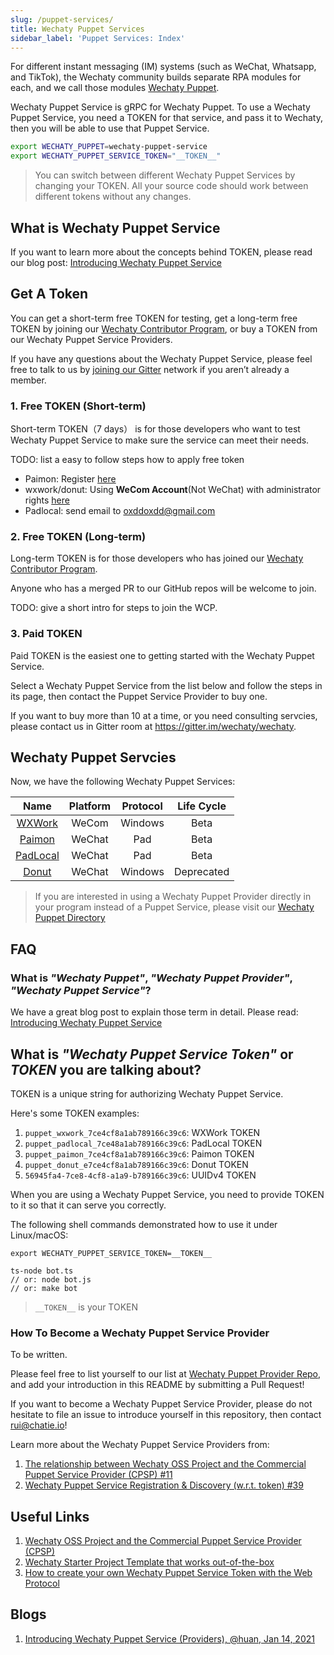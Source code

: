 ```yaml
---
slug: /puppet-services/
title: Wechaty Puppet Services
sidebar_label: 'Puppet Services: Index'
---
```



<Badges />

For different instant messaging (IM) systems (such as WeChat, Whatsapp, and TikTok), the Wechaty community builds separate RPA modules for each, and we call those modules [Wechaty Puppet](https://github.com/wechaty/wechaty-puppet).

Wechaty Puppet Service is gRPC for Wechaty Puppet. To use a Wechaty Puppet Service, you need a TOKEN for that service, and pass it to Wechaty, then you will be able to use that Puppet Service.

```sh
export WECHATY_PUPPET=wechaty-puppet-service
export WECHATY_PUPPET_SERVICE_TOKEN="__TOKEN__"
```

> You can switch between different Wechaty Puppet Services by changing your TOKEN. All your source code should work between different tokens without any changes.

## What is Wechaty Puppet Service

If you want to learn more about the concepts behind TOKEN, please read our blog post: [Introducing Wechaty Puppet Service](https://wechaty.js.org/2021/01/14/wechaty-puppet-service/)

## Get A Token

You can get a short-term free TOKEN for testing, get a long-term free TOKEN by joining our [Wechaty Contributor Program](contributing/contributor-program.md), or buy a TOKEN from our Wechaty Puppet Service Providers.

If you have any questions about the Wechaty Puppet Service, please feel free to talk to us by [joining our Gitter](https://gitter.im/wechaty/wechaty) network if you aren’t already a member.

### 1. Free TOKEN (Short-term)

Short-term TOKEN（7 days） is for those developers who want to test Wechaty Puppet Service to make sure the service can meet their needs.

TODO: list a easy to follow steps how to apply free token

- Paimon: Register [here](http://175.27.139.176/)
- wxwork/donut: Using **WeCom Account**(Not WeChat) with administrator rights [here](https://qiwei.juzibot.com/user/login?isWechaty=true)
- Padlocal: send email to oxddoxdd@gmail.com

### 2. Free TOKEN (Long-term)

Long-term TOKEN is for those developers who has joined our [Wechaty Contributor Program](contributing/contributor-program.md).

Anyone who has a merged PR to our GitHub repos will be welcome to join.

TODO: give a short intro for steps to join the WCP.

### 3. Paid TOKEN

Paid TOKEN is the easiest one to getting started with the Wechaty Puppet Service.

Select a Wechaty Puppet Service from the list below and follow the steps in its page, then contact the Puppet Service Provider to buy one.

If you want to buy more than 10 at a time, or you need consulting servcies, please contact us in Gitter room at <https://gitter.im/wechaty/wechaty>.

## Wechaty Puppet Servcies

Now, we have the following Wechaty Puppet Services:

| Name | Platform | Protocol | Life Cycle |
| :---: | :---: | :---: | :---: |
| [WXWork](wxwork.md) | WeCom | Windows | Beta |
| [Paimon](paimon.md)| WeChat | Pad | Beta |
| [PadLocal](padlocal.md) | WeChat | Pad | Beta |
| [Donut](donut.md) | WeChat | Windows | Deprecated |

> If you are interested in using a Wechaty Puppet Provider directly in your program instead of a Puppet Service, please visit our [Wechaty Puppet Directory](https://github.com/wechaty/wechaty-puppet/wiki/Directory)

## FAQ

### What is _"Wechaty Puppet"_, _"Wechaty Puppet Provider"_, _"Wechaty Puppet Service"_?

We have a great blog post to explain those term in detail. Please read: [Introducing Wechaty Puppet Service](https://wechaty.js.org/2021/01/14/wechaty-puppet-service/)

## What is _"Wechaty Puppet Service Token"_ or _TOKEN_ you are talking about?

TOKEN is a unique string for authorizing Wechaty Puppet Service.

Here's some TOKEN examples:

1. `puppet_wxwork_7ce4cf8a1ab789166c39c6`: WXWork TOKEN
1. `puppet_padlocal_7ce48a1ab789166c39c6`: PadLocal TOKEN
1. `puppet_paimon_7ce4cf8a1ab789166c39c6`: Paimon TOKEN
1. `puppet_donut_e7ce4cf8a1ab789166c39c6`: Donut TOKEN
1. `56945fa4-7ce8-4cf8-a1a9-b789166c39c6`: UUIDv4 TOKEN

When you are using a Wechaty Puppet Service, you need to provide TOKEN to it so that it can serve you correctly.

The following shell commands demonstrated how to use it under Linux/macOS:

```shell
export WECHATY_PUPPET_SERVICE_TOKEN=__TOKEN__

ts-node bot.ts
// or: node bot.js
// or: make bot
```

> `__TOKEN__` is your TOKEN

### How To Become a Wechaty Puppet Service Provider

To be written.

Please feel free to list yourself to our list at [Wechaty Puppet Provider Repo](https://github.com/wechaty/puppet-services/), and add your introduction in this README by submitting a Pull Request!

If you want to become a Wechaty Puppet Service Provider, please do not hesitate to file an issue to introduce yourself in this repository, then contact rui@chatie.io!

Learn more about the Wechaty Puppet Service Providers from:

1. [The relationship between Wechaty OSS Project and the Commercial Puppet Service Provider (CPSP) #11](https://github.com/wechaty/PMC/issues/11)
1. [Wechaty Puppet Service Registration & Discovery (w.r.t. token) #39](https://github.com/wechaty/puppet-services/issues/39)

## Useful Links

1. [Wechaty OSS Project and the Commercial Puppet Service Provider (CPSP)](https://github.com/wechaty/PMC/issues/11)
1. [Wechaty Starter Project Template that works out-of-the-box](https://github.com/wechaty/wechaty-getting-started)
1. [How to create your own Wechaty Puppet Service Token with the Web Protocol](https://github.com/wechaty/wechaty/issues/1986)

## Blogs

1. [Introducing Wechaty Puppet Service (Providers), @huan, Jan 14, 2021](https://wechaty.js.org/2021/01/14/wechaty-puppet-service/)
